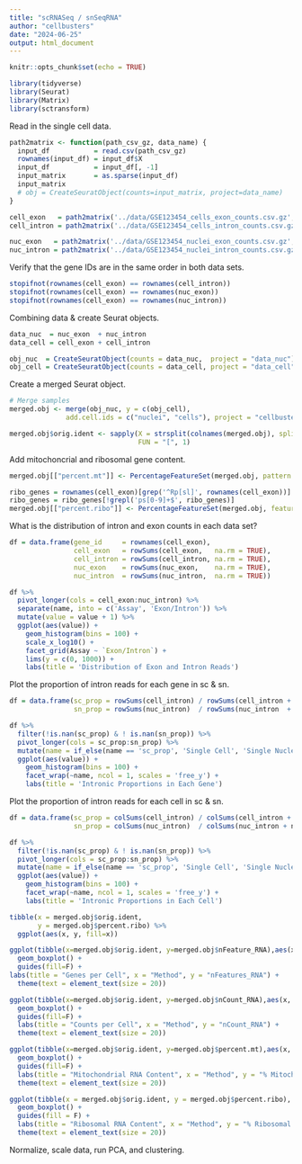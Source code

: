 ```yaml
---
title: "scRNASeq / snSeqRNA"
author: "cellbusters"
date: "2024-06-25"
output: html_document
---
```


```r
knitr::opts_chunk$set(echo = TRUE)

library(tidyverse)
library(Seurat)
library(Matrix)
library(sctransform)
```

Read in the single cell data.

```r
path2matrix <- function(path_csv_gz, data_name) {
  input_df           = read.csv(path_csv_gz)
  rownames(input_df) = input_df$X
  input_df           = input_df[, -1]
  input_matrix       = as.sparse(input_df)
  input_matrix
  # obj = CreateSeuratObject(counts=input_matrix, project=data_name)
}
```


```r
cell_exon   = path2matrix('../data/GSE123454_cells_exon_counts.csv.gz',   "cell_exon")
cell_intron = path2matrix('../data/GSE123454_cells_intron_counts.csv.gz', "cell_intron")

nuc_exon   = path2matrix('../data/GSE123454_nuclei_exon_counts.csv.gz',   "nuc_exon")
nuc_intron = path2matrix('../data/GSE123454_nuclei_intron_counts.csv.gz', "nuc_exon")
```

Verify that the gene IDs are in the same order in both data sets.

```r
stopifnot(rownames(cell_exon) == rownames(cell_intron))
stopifnot(rownames(cell_exon) == rownames(nuc_exon))
stopifnot(rownames(cell_exon) == rownames(nuc_intron))
```

Combining data & create Seurat objects.

```r
data_nuc  = nuc_exon  + nuc_intron
data_cell = cell_exon + cell_intron

obj_nuc  = CreateSeuratObject(counts = data_nuc,  project = "data_nuc")
obj_cell = CreateSeuratObject(counts = data_cell, project = "data_cell")
```

Create a merged Seurat object.

```r
# Merge samples
merged.obj <- merge(obj_nuc, y = c(obj_cell),
              add.cell.ids = c("nuclei", "cells"), project = "cellbusters")

merged.obj$orig.ident <- sapply(X = strsplit(colnames(merged.obj), split = "_"), 
                                FUN = "[", 1)
```

Add mitochoncrial and ribosomal gene content.

```r
merged.obj[["percent.mt"]] <- PercentageFeatureSet(merged.obj, pattern = "^[Mm][Tt]-")

ribo_genes = rownames(cell_exon)[grep('^Rp[sl]', rownames(cell_exon))]
ribo_genes = ribo_genes[!grepl('ps[0-9]+$', ribo_genes)]
merged.obj[["percent.ribo"]] <- PercentageFeatureSet(merged.obj, features = ribo_genes)
```

What is the distribution of intron and exon counts in each data set?

```r
df = data.frame(gene_id     = rownames(cell_exon),
                cell_exon   = rowSums(cell_exon,   na.rm = TRUE),
                cell_intron = rowSums(cell_intron, na.rm = TRUE),
                nuc_exon    = rowSums(nuc_exon,    na.rm = TRUE),
                nuc_intron  = rowSums(nuc_intron,  na.rm = TRUE))
```

```r
df %>%
  pivot_longer(cols = cell_exon:nuc_intron) %>%
  separate(name, into = c('Assay', 'Exon/Intron')) %>%
  mutate(value = value + 1) %>%
  ggplot(aes(value)) +
    geom_histogram(bins = 100) +
    scale_x_log10() +
    facet_grid(Assay ~ `Exon/Intron`) +
    lims(y = c(0, 1000)) +
    labs(title = 'Distribution of Exon and Intron Reads')
```

Plot the proportion of intron reads for each gene in sc & sn.

```r
df = data.frame(sc_prop = rowSums(cell_intron) / rowSums(cell_intron + cell_exon),
                sn_prop = rowSums(nuc_intron)  / rowSums(nuc_intron  + nuc_exon))

df %>%
  filter(!is.nan(sc_prop) & ! is.nan(sn_prop)) %>%
  pivot_longer(cols = sc_prop:sn_prop) %>%
  mutate(name = if_else(name == 'sc_prop', 'Single Cell', 'Single Nuclear')) %>%
  ggplot(aes(value)) +
    geom_histogram(bins = 100) +
    facet_wrap(~name, ncol = 1, scales = 'free_y') + 
    labs(title = 'Intronic Proportions in Each Gene')
```

Plot the proportion of intron reads for each cell in sc & sn.

```r
df = data.frame(sc_prop = colSums(cell_intron) / colSums(cell_intron + cell_exon),
                sn_prop = colSums(nuc_intron)  / colSums(nuc_intron + nuc_exon))

df %>%
  filter(!is.nan(sc_prop) & ! is.nan(sn_prop)) %>%
  pivot_longer(cols = sc_prop:sn_prop) %>%
  mutate(name = if_else(name == 'sc_prop', 'Single Cell', 'Single Nuclear')) %>%
  ggplot(aes(value)) +
    geom_histogram(bins = 100) +
    facet_wrap(~name, ncol = 1, scales = 'free_y') + 
    labs(title = 'Intronic Proportions in Each Cell')
```

```r
tibble(x = merged.obj$orig.ident, 
       y = merged.obj$percent.ribo) %>%
  ggplot(aes(x, y, fill=x))
```


```r
ggplot(tibble(x=merged.obj$orig.ident, y=merged.obj$nFeature_RNA),aes(x, y, fill=x)) +
  geom_boxplot() +
  guides(fill=F) +
labs(title = "Genes per Cell", x = "Method", y = "nFeatures_RNA") +
  theme(text = element_text(size = 20))
```

```r
ggplot(tibble(x=merged.obj$orig.ident, y=merged.obj$nCount_RNA),aes(x, y, fill=x)) +
  geom_boxplot() +
  guides(fill=F) +
  labs(title = "Counts per Cell", x = "Method", y = "nCount_RNA") +
  theme(text = element_text(size = 20))
```

```r
ggplot(tibble(x=merged.obj$orig.ident, y=merged.obj$percent.mt),aes(x, y, fill=x)) +
  geom_boxplot() +
  guides(fill=F) +
  labs(title = "Mitochondrial RNA Content", x = "Method", y = "% Mitochondrial RNA") +
  theme(text = element_text(size = 20))
```

```r
ggplot(tibble(x = merged.obj$orig.ident, y = merged.obj$percent.ribo), aes(x, y, fill = x)) +
  geom_boxplot() +
  guides(fill = F) +
  labs(title = "Ribosomal RNA Content", x = "Method", y = "% Ribosomal RNA") +
  theme(text = element_text(size = 20))
```

Normalize, scale data, run PCA, and clustering.


```r

```



